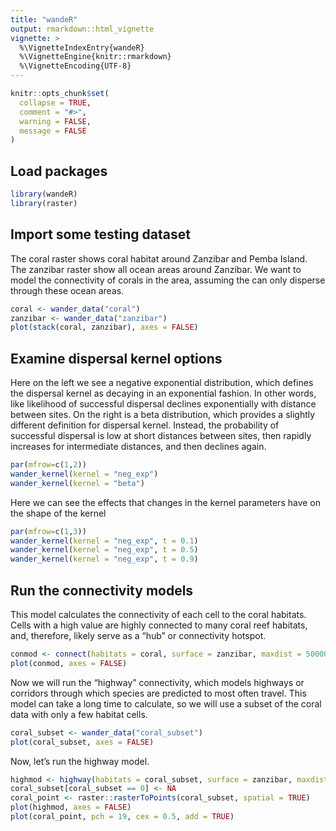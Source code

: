 ```yaml
---
title: "wandeR"
output: rmarkdown::html_vignette
vignette: >
  %\VignetteIndexEntry{wandeR}
  %\VignetteEngine{knitr::rmarkdown}
  %\VignetteEncoding{UTF-8}
---
```


```r
knitr::opts_chunk$set(
  collapse = TRUE,
  comment = "#>",
  warning = FALSE, 
  message = FALSE
)
```

## Load packages
```r
library(wandeR)
library(raster)
```

## Import some testing dataset
The coral raster shows coral habitat around Zanzibar and Pemba Island.
The zanzibar raster show all ocean areas around Zanzibar.
We want to model the connectivity of corals in the area, assuming the can only
disperse through these ocean areas.
```r
coral <- wander_data("coral")
zanzibar <- wander_data("zanzibar")
plot(stack(coral, zanzibar), axes = FALSE)
```

## Examine dispersal kernel options
Here on the left we see a negative exponential distribution, which defines the dispersal kernel as decaying in
an exponential fashion. In other words, like likelihood of successful dispersal declines exponentially with distance between sites.
On the right is a beta distribution, which provides a slightly different definition for dispersal kernel.
Instead, the probability of successful dispersal is low at short distances between sites, then rapidly increases for intermediate
distances, and then declines again.
```r
par(mfrow=c(1,2))
wander_kernel(kernel = "neg_exp")
wander_kernel(kernel = "beta")
```

Here we can see the effects that changes in the kernel parameters have on the shape of the kernel
```r
par(mfrow=c(1,3))
wander_kernel(kernel = "neg_exp", t = 0.1)
wander_kernel(kernel = "neg_exp", t = 0.5)
wander_kernel(kernel = "neg_exp", t = 0.9)
```

## Run the connectivity models
This model calculates the connectivity of each cell to the coral habitats. 
Cells with a high value are highly connected to many coral reef habitats,
and, therefore, likely serve as a "hub" or connectivity hotspot.
```r
conmod <- connect(habitats = coral, surface = zanzibar, maxdist = 50000, nthreads = 1)
plot(conmod, axes = FALSE)
```

Now we will run the "highway" connectivity, which models highways or corridors 
through which species are predicted to most often travel. This model can take a
long time to calculate, so we will use a subset of the coral data with only a few
habitat cells.
```r
coral_subset <- wander_data("coral_subset")
plot(coral_subset, axes = FALSE)
```

Now, let's run the highway model.
```r
highmod <- highway(habitats = coral_subset, surface = zanzibar, maxdist = 200000, nthreads = 1)
coral_subset[coral_subset == 0] <- NA 
coral_point <- raster::rasterToPoints(coral_subset, spatial = TRUE)
plot(highmod, axes = FALSE)
plot(coral_point, pch = 19, cex = 0.5, add = TRUE)
```

